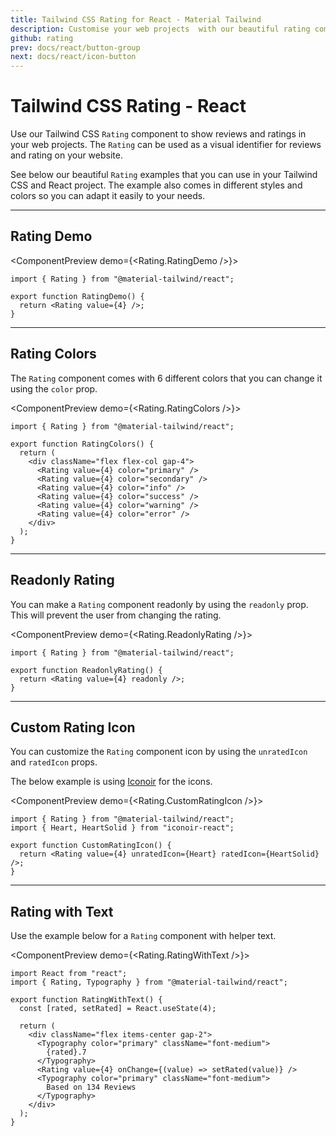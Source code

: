 ```yaml
---
title: Tailwind CSS Rating for React - Material Tailwind
description: Customise your web projects  with our beautiful rating component for Tailwind CSS and React using Material Design guidelines.
github: rating
prev: docs/react/button-group
next: docs/react/icon-button
---
```


# Tailwind CSS Rating - React

Use our Tailwind CSS `Rating` component to show reviews and ratings in your web projects. The `Rating` can be used as a visual identifier for reviews and rating on your website.

See below our beautiful `Rating` examples that you can use in your Tailwind CSS and React project. The example also comes in different styles and colors so you can adapt it easily to your needs.

---

## Rating Demo

<ComponentPreview demo={<Rating.RatingDemo />}>
```tsx
import { Rating } from "@material-tailwind/react";

export function RatingDemo() {
  return <Rating value={4} />;
}
```
</ComponentPreview>

---

## Rating Colors

The `Rating` component comes with 6 different colors that you can change it using the `color` prop.

<ComponentPreview demo={<Rating.RatingColors />}>
```tsx
import { Rating } from "@material-tailwind/react";

export function RatingColors() {
  return (
    <div className="flex flex-col gap-4">
      <Rating value={4} color="primary" />
      <Rating value={4} color="secondary" />
      <Rating value={4} color="info" />
      <Rating value={4} color="success" />
      <Rating value={4} color="warning" />
      <Rating value={4} color="error" />
    </div>
  );
}
```
</ComponentPreview>

---

## Readonly Rating

You can make a `Rating` component readonly by using the `readonly` prop. This will prevent the user from changing the rating.

<ComponentPreview demo={<Rating.ReadonlyRating />}>
```tsx
import { Rating } from "@material-tailwind/react";

export function ReadonlyRating() {
  return <Rating value={4} readonly />;
}
```
</ComponentPreview>

---

## Custom Rating Icon

You can customize the `Rating` component icon by using the `unratedIcon` and `ratedIcon` props.

The below example is using [Iconoir](https://iconoir.com?ref=material-tailwind) for the icons.


<ComponentPreview demo={<Rating.CustomRatingIcon />}>
```tsx
import { Rating } from "@material-tailwind/react";
import { Heart, HeartSolid } from "iconoir-react";

export function CustomRatingIcon() {
  return <Rating value={4} unratedIcon={Heart} ratedIcon={HeartSolid} />;
}
```
</ComponentPreview>

---

## Rating with Text

Use the example below for a `Rating` component with helper text.

<ComponentPreview demo={<Rating.RatingWithText />}>
```tsx
import React from "react";
import { Rating, Typography } from "@material-tailwind/react";

export function RatingWithText() {
  const [rated, setRated] = React.useState(4);

  return (
    <div className="flex items-center gap-2">
      <Typography color="primary" className="font-medium">
        {rated}.7
      </Typography>
      <Rating value={4} onChange={(value) => setRated(value)} />
      <Typography color="primary" className="font-medium">
        Based on 134 Reviews
      </Typography>
    </div>
  );
}
```
</ComponentPreview>